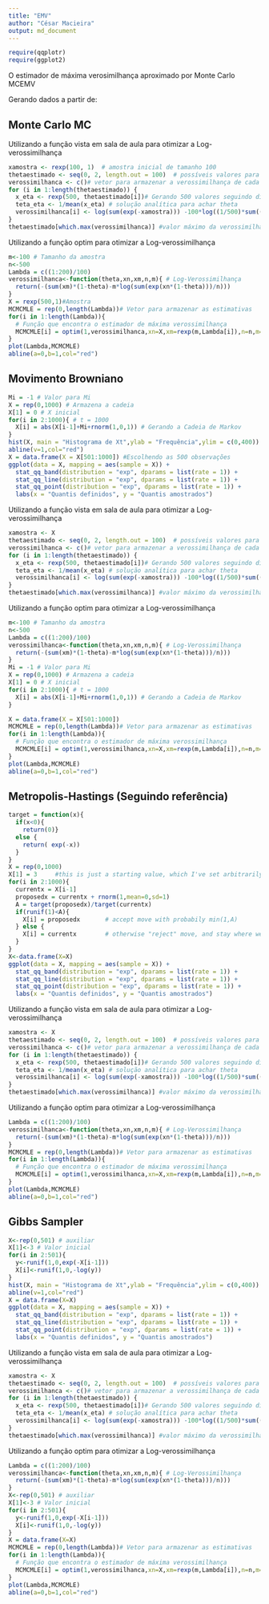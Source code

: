 ---
title: "EMV"
author: "César Macieira"
output: md_document
---

```{r,include=FALSE,message=FALSE,warning=FALSE}
require(qqplotr)
require(ggplot2)
```

<p>O estimador de máxima verosimilhança aproximado por Monte Carlo MCEMV</p>

<p>Gerando dados a partir de:</p>
## Monte Carlo MC
<p>Utilizando a função vista em sala de aula para otimizar a Log-verossimilhança</p>
```{r,warning=FALSE}
xamostra <- rexp(100, 1)  # amostra inicial de tamanho 100
thetaestimado <- seq(0, 2, length.out = 100)  # possíveis valores para theta 
verossimilhanca <- c()# vetor para armazenar a verossimilhança de cada theta estimado
for (i in 1:length(thetaestimado)) {
  x_eta <- rexp(500, thetaestimado[i])# Gerando 500 valores seguindo distribuição exponencial(theta estimado)
  teta_eta <- 1/mean(x_eta) # solução analítica para achar theta
  verossimilhanca[i] <- log(sum(exp(-xamostra))) -100*log((1/500)*sum((teta_eta*exp(-teta_eta*x_eta))/exp(-x_eta)))
}
thetaestimado[which.max(verossimilhanca)] #valor máximo da verossimilhança
```
<p>Utilizando a função optim para otimizar a Log-verossimilhança</p>
```{r,echo=FALSE}
m<-100 # Tamanho da amostra
n<-500   
Lambda = c((1:200)/100)
verossimilhanca<-function(theta,xn,xm,n,m){ # Log-Verossimilhança
  return(-(sum(xm)*(1-theta)-m*log(sum(exp(xn*(1-theta)))/n)))
}
X = rexp(500,1)#Amostra
MCMCMLE = rep(0,length(Lambda))# Vetor para armazenar as estimativas
for(i in 1:length(Lambda)){
  # Função que encontra o estimador de máxima verossimilhança
  MCMCMLE[i] = optim(1,verossimilhanca,xn=X,xm=rexp(m,Lambda[i]),n=n,m=m,lower=0,upper=Inf,method="L-BFGS-B")$par
}
plot(Lambda,MCMCMLE)
abline(a=0,b=1,col="red")
```

## Movimento Browniano
```{r,warning=FALSE}
Mi = -1 # Valor para Mi
X = rep(0,1000) # Armazena a cadeia
X[1] = 0 # X inicial
for(i in 2:1000){ # t = 1000
  X[i] = abs(X[i-1]+Mi+rnorm(1,0,1)) # Gerando a Cadeia de Markov
}
hist(X, main = "Histograma de Xt",ylab = "Frequência",ylim = c(0,400)) # Histograma da Cadeia
abline(v=1,col="red")
X = data.frame(X = X[501:1000]) #Escolhendo as 500 observações
ggplot(data = X, mapping = aes(sample = X)) +
  stat_qq_band(distribution = "exp", dparams = list(rate = 1)) +
  stat_qq_line(distribution = "exp", dparams = list(rate = 1)) +
  stat_qq_point(distribution = "exp", dparams = list(rate = 1)) +
  labs(x = "Quantis definidos", y = "Quantis amostrados")
```

<p>Utilizando a função vista em sala de aula para otimizar a Log-verossimilhança</p>
```{r,warning=FALSE}
xamostra <- X 
thetaestimado <- seq(0, 2, length.out = 100)  # possíveis valores para theta 
verossimilhanca <- c()# vetor para armazenar a verossimilhança de cada theta estimado
for (i in 1:length(thetaestimado)) {
  x_eta <- rexp(500, thetaestimado[i])# Gerando 500 valores seguindo distribuição exponencial(theta estimado)
  teta_eta <- 1/mean(x_eta) # solução analítica para achar theta
  verossimilhanca[i] <- log(sum(exp(-xamostra))) -100*log((1/500)*sum((teta_eta*exp(-teta_eta*x_eta))/exp(-x_eta)))
}
thetaestimado[which.max(verossimilhanca)] #valor máximo da verossimilhança
```
<p>Utilizando a função optim para otimizar a Log-verossimilhança</p>
```{r,warning=FALSE,echo=F}
m<-100 # Tamanho da amostra
n<-500   
Lambda = c((1:200)/100)
verossimilhanca<-function(theta,xn,xm,n,m){ # Log-Verossimilhança
  return(-(sum(xm)*(1-theta)-m*log(sum(exp(xn*(1-theta)))/n)))
}
Mi = -1 # Valor para Mi
X = rep(0,1000) # Armazena a cadeia
X[1] = 0 # X inicial
for(i in 2:1000){ # t = 1000
  X[i] = abs(X[i-1]+Mi+rnorm(1,0,1)) # Gerando a Cadeia de Markov
}

X = data.frame(X = X[501:1000]) 
MCMCMLE = rep(0,length(Lambda))# Vetor para armazenar as estimativas
for(i in 1:length(Lambda)){
  # Função que encontra o estimador de máxima verossimilhança
  MCMCMLE[i] = optim(1,verossimilhanca,xn=X,xm=rexp(m,Lambda[i]),n=n,m=m,lower=0,upper=Inf,method="L-BFGS-B")$par
}
plot(Lambda,MCMCMLE)
abline(a=0,b=1,col="red")
```

## Metropolis-Hastings (Seguindo referência)
```{r}
target = function(x){
  if(x<0){
    return(0)}
  else {
    return( exp(-x))
  }
}
X = rep(0,1000)
X[1] = 3     #this is just a starting value, which I've set arbitrarily to 3
for(i in 2:1000){
  currentx = X[i-1]
  proposedx = currentx + rnorm(1,mean=0,sd=1)
  A = target(proposedx)/target(currentx) 
  if(runif(1)<A){
    X[i] = proposedx       # accept move with probabily min(1,A)
  } else {
    X[i] = currentx        # otherwise "reject" move, and stay where we are
  }
}
X<-data.frame(X=X)
ggplot(data = X, mapping = aes(sample = X)) +
  stat_qq_band(distribution = "exp", dparams = list(rate = 1)) +
  stat_qq_line(distribution = "exp", dparams = list(rate = 1)) +
  stat_qq_point(distribution = "exp", dparams = list(rate = 1)) +
  labs(x = "Quantis definidos", y = "Quantis amostrados")
```

<p>Utilizando a função vista em sala de aula para otimizar a Log-verossimilhança</p>
```{r,warning=FALSE}
xamostra <- X 
thetaestimado <- seq(0, 2, length.out = 100)  # possíveis valores para theta 
verossimilhanca <- c()# vetor para armazenar a verossimilhança de cada theta estimado
for (i in 1:length(thetaestimado)) {
  x_eta <- rexp(500, thetaestimado[i])# Gerando 500 valores seguindo distribuição exponencial(theta estimado)
  teta_eta <- 1/mean(x_eta) # solução analítica para achar theta
  verossimilhanca[i] <- log(sum(exp(-xamostra))) -100*log((1/500)*sum((teta_eta*exp(-teta_eta*x_eta))/exp(-x_eta)))
}
thetaestimado[which.max(verossimilhanca)] #valor máximo da verossimilhança
```

<p>Utilizando a função optim para otimizar a Log-verossimilhança</p>
```{r,echo=FALSE}
Lambda = c((1:200)/100)
verossimilhanca<-function(theta,xn,xm,n,m){ # Log-Verossimilhança
  return(-(sum(xm)*(1-theta)-m*log(sum(exp(xn*(1-theta)))/n)))
}
MCMCMLE = rep(0,length(Lambda))# Vetor para armazenar as estimativas
for(i in 1:length(Lambda)){
  # Função que encontra o estimador de máxima verossimilhança
  MCMCMLE[i] = optim(1,verossimilhanca,xn=X,xm=rexp(m,Lambda[i]),n=n,m=m,lower=0,upper=Inf,method="L-BFGS-B")$par
}
plot(Lambda,MCMCMLE)
abline(a=0,b=1,col="red")
```

## Gibbs Sampler
```{r}
X<-rep(0,501) # auxiliar
X[1]<-3 # Valor inicial
for(i in 2:501){
  y<-runif(1,0,exp(-X[i-1]))
  X[i]<-runif(1,0,-log(y))
}
hist(X, main = "Histograma de Xt",ylab = "Frequência",ylim = c(0,400)) # Histograma da Cadeia
abline(v=1,col="red")
X = data.frame(X=X)
ggplot(data = X, mapping = aes(sample = X)) +
  stat_qq_band(distribution = "exp", dparams = list(rate = 1)) +
  stat_qq_line(distribution = "exp", dparams = list(rate = 1)) +
  stat_qq_point(distribution = "exp", dparams = list(rate = 1)) +
  labs(x = "Quantis definidos", y = "Quantis amostrados")
```
<p>Utilizando a função vista em sala de aula para otimizar a Log-verossimilhança</p>
```{r,warning=FALSE}
xamostra <- X 
thetaestimado <- seq(0, 2, length.out = 100)  # possíveis valores para theta 
verossimilhanca <- c()# vetor para armazenar a verossimilhança de cada theta estimado
for (i in 1:length(thetaestimado)) {
  x_eta <- rexp(500, thetaestimado[i])# Gerando 500 valores seguindo distribuição exponencial(theta estimado)
  teta_eta <- 1/mean(x_eta) # solução analítica para achar theta
  verossimilhanca[i] <- log(sum(exp(-xamostra))) -100*log((1/500)*sum((teta_eta*exp(-teta_eta*x_eta))/exp(-x_eta)))
}
thetaestimado[which.max(verossimilhanca)] #valor máximo da verossimilhança
```
<p>Utilizando a função optim para otimizar a Log-verossimilhança</p>
```{r,echo=FALSE}
Lambda = c((1:200)/100)
verossimilhanca<-function(theta,xn,xm,n,m){ # Log-Verossimilhança
  return(-(sum(xm)*(1-theta)-m*log(sum(exp(xn*(1-theta)))/n)))
}
X<-rep(0,501) # auxiliar
X[1]<-3 # Valor inicial
for(i in 2:501){
  y<-runif(1,0,exp(-X[i-1]))
  X[i]<-runif(1,0,-log(y))
}
X = data.frame(X=X)
MCMCMLE = rep(0,length(Lambda))# Vetor para armazenar as estimativas
for(i in 1:length(Lambda)){
  # Função que encontra o estimador de máxima verossimilhança
  MCMCMLE[i] = optim(1,verossimilhanca,xn=X,xm=rexp(m,Lambda[i]),n=n,m=m,lower=0,upper=Inf,method="L-BFGS-B")$par
}
plot(Lambda,MCMCMLE)
abline(a=0,b=1,col="red")
```
